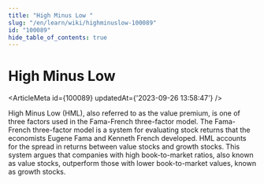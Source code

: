 ```yaml
---
title: "High Minus Low "
slug: "/en/learn/wiki/highminuslow-100089"
id: "100089"
hide_table_of_contents: true
---
```



# High Minus Low 

<ArticleMeta id={100089} updatedAt={'2023-09-26 13:58:47'} />
<div className='border-solid border-b border-t-0 my-4 border-[var(--ifm-color-gray-300)]' />

High Minus Low (HML), also referred to as the value premium, is one of three factors used in the Fama-French three-factor model. The Fama-French three-factor model is a system for evaluating stock returns that the economists Eugene Fama and Kenneth French developed. HML accounts for the spread in returns between value stocks and growth stocks. This system argues that companies with high book-to-market ratios, also known as value stocks, outperform those with lower book-to-market values, known as growth stocks.
